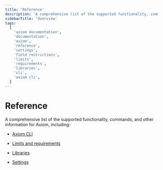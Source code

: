 ```yaml
---
title: 'Reference'
description: 'A comprehensive list of the supported functionality, commands, and other information for Axiom.'
sidebarTitle: 'Overview'
tags:
  [
    'axiom documentation',
    'documentation',
    'axiom',
    'reference',
    'settings',
    'field restrictions',
    'limits',
    'requirements',
    'libraries',
    'cli',
    'axiom cli',
  ]
---
```


# Reference

A comprehensive list of the supported functionality, commands, and other information for Axiom, including:

- [Axiom CLI](/docs/reference/cli)

- [Limits and requirements](/docs/reference/field-restrictions)

- [Libraries](/docs/reference/libraries)

- [Settings](/docs/reference/settings)
